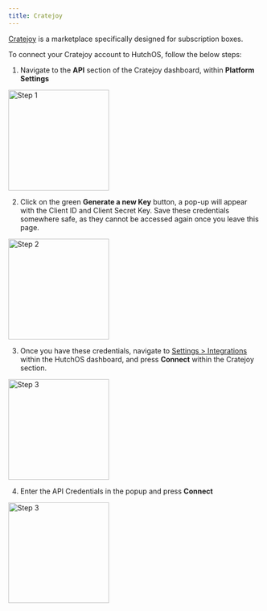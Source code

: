 ```yaml
---
title: Cratejoy
---
```


[Cratejoy](https://cratejoy.com) is a marketplace specifically designed for subscription boxes.

To connect your Cratejoy account to HutchOS, follow the below steps:

1. Navigate to the **API** section of the Cratejoy dashboard, within **Platform Settings**

<img height="200" src="/images/cratejoy-1.png" alt="Step 1" />

2. Click on the green **Generate a new Key** button, a pop-up will appear with the Client ID and Client Secret Key. Save these credentials somewhere safe, as they cannot be accessed again once you leave this page.

<img height="200" src="/images/cratejoy-2.png" alt="Step 2" />

3. Once you have these credentials, navigate to [Settings > Integrations](https://web.tryhutch.co.uk/clients/settings/integrations) within the HutchOS dashboard, and press **Connect** within the Cratejoy section.

<img height="200" src="/images/cratejoy-3.png" alt="Step 3" />

4. Enter the API Credentials in the popup and press **Connect**

<img height="200" src="/images/cratejoy-4.png" alt="Step 3" />
